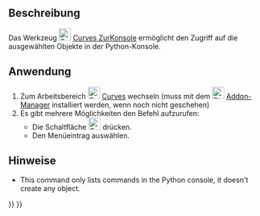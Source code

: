 <languages/>

{{Docnav/de
|[[Curves_PasteSVG/de|SVGEinfügen]]
|[[Curves_AdjacentFaces/de|AngrenzendeFlächen]]
|[[Curves_Workbench/de|Curves]]
|IconL=Curves_PasteSVG.svg
|IconR=Curves_AdjacentFaces.svg
|IconC=Curves_workbench_icon.svg
}}

{{GuiCommand/de
|Name=Curves ToConsole
|Name/de=Curves ZurKonsole
|MenuLocation=Misc. → Objects to Console
|Workbenches=[[Curves_Workbench/de|Curves]]
}}

<span id="Description"></span>
==Beschreibung==

Das Werkzeug [[Image:Curves_ToConsole.svg|24px]] [[Curves_ToConsole/de|Curves ZurKonsole]] ermöglicht den Zugriff auf die ausgewählten Objekte in der Python-Konsole.

<span id="Usage"></span>
==Anwendung==

<div class="mw-translate-fuzzy">
# Zum Arbeitsbereich [[Image:Curves_workbench_icon.svg|24px]] [[Curves_Workbench/de|Curves]] wechseln (muss mit dem [[Image:Std_AddonMgr.svg|24px]] [[Std_AddonMgr/de|Addon-Manager]] installiert werden, wenn noch nicht geschehen)
# Es gibt mehrere Möglichkeiten den Befehl aufzurufen:
#* Die Schaltfläche [[Image:Curves_ToConsole.svg|24px]] drücken.
#* Den Menüeintrag {{MenuCommand|Misc. →  Objects to Console}} auswählen.
</div>

<span id="Notes"></span>
==Hinweise==

<div lang="en" dir="ltr" class="mw-content-ltr">
* This command only lists commands in the Python console, it doesn't create any object.
</div>


{{Docnav/de
|[[Curves_PasteSVG/de|SVGEinfügen]]
|[[Curves_AdjacentFaces/de|AngrenzendeFlächen]]
|[[Curves_Workbench/de|Curves]]
|IconL=Curves_PasteSVG.svg
|IconR=Curves_AdjacentFaces.svg
|IconC=Curves_workbench_icon.svg
}}

{{Curves Tools navi{{#translation:}}}}
{{Userdocnavi{{#translation:}}}}